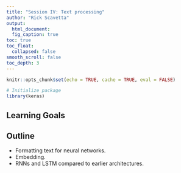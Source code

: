 ```yaml
---
title: "Session IV: Text processing"
author: "Rick Scavetta"
output:
  html_document:
  fig_caption: true
toc: true
toc_float:
  collapsed: false
smooth_scroll: false
toc_depth: 3
---
```


```r
knitr::opts_chunk$set(echo = TRUE, cache = TRUE, eval = FALSE)

# Initialize package
library(keras)
```

## Learning Goals



## Outline

- Formatting text for neural networks.
- Embedding.
- RNNs and LSTM compared to earlier architectures.